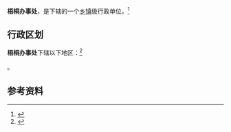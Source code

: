 {{中国乡级行政区|41/01/02/561/000}}

'''梧桐办事处'''，是{{PRC admin/fullname|41/01/02/5611/000|3}}下辖的一个[[乡镇|乡镇]]级行政单位。<ref>{{PRC admin/ref sgc|{{PRC admin/parent|41/01/02/561/000}}}}</ref>

== 行政区划 ==
{{expand section}}
'''梧桐办事处'''下辖以下地区：<ref>{{PRC admin/ref sgc|41/01/02/561/000}}</ref>

{{PRC admin/children|41/01/02/561/000}}。

== 参考资料 ==

{{reflist}}

{{行政区划小作品}}
{{PRC admin/navcat|41/01/02/561/000}}